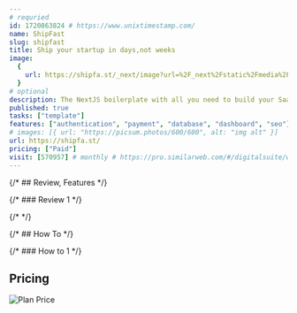 ```yaml
---
# requried
id: 1720863824 # https://www.unixtimestamp.com/
name: ShipFast
slug: shipfast
title: Ship your startup in days,not weeks
image:
  {
    url: https://shipfa.st/_next/image?url=%2F_next%2Fstatic%2Fmedia%2Fdemo.a9a3174c.png&w=3840&q=75,
  }
# optional
description: The NextJS boilerplate with all you need to build your SaaS, AI tool, or any other web app and make your first $ online fast.
published: true
tasks: ["template"]
features: ["authentication", "payment", "database", "dashboard", "seo"]
# images: [{ url: "https://picsum.photos/600/600", alt: "img alt" }]
url: https://shipfa.st/
pricing: ["Paid"]
visit: [570957] # monthly # https://pro.similarweb.com/#/digitalsuite/websiteanalysis/home
---
```


{/* ## Review, Features */}

{/* ### Review 1 */}

{/* <DetailYoutube videoId="" startTime={0} /> */}

{/* ## How To */}

{/* ### How to 1 */}

## Pricing

<Img
  src="https://p140.p3.n0.cdn.zight.com/items/04u8DOEW/e25814e6-bd5f-4513-ae31-cf9744f2b351.jpg"
  alt="Plan Price"
/>
